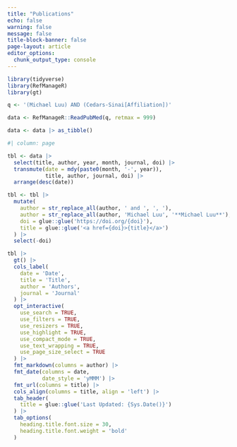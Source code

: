 ```yaml
---
title: "Publications"
echo: false
warning: false
message: false
title-block-banner: false
page-layout: article
editor_options: 
  chunk_output_type: console
---
```


```r
library(tidyverse)
library(RefManageR)
library(gt)

q <- '(Michael Luu) AND (Cedars-Sinai[Affiliation])'

data <- RefManageR::ReadPubMed(q, retmax = 999)

data <- data |> as_tibble()

```

```r
#| column: page

tbl <- data |>
  select(title, author, year, month, journal, doi) |>
  transmute(date = mdy(paste0(month, '-', year)),
            title, author, journal, doi) |> 
  arrange(desc(date))

tbl <- tbl |> 
  mutate(
    author = str_replace_all(author, ' and ', ', '),
    author = str_replace_all(author, 'Michael Luu', '**Michael Luu**'),
    doi = glue::glue('https://doi.org/{doi}'),
    title = glue::glue('<a href={doi}>{title}</a>')
  ) |> 
  select(-doi)

tbl |> 
  gt() |> 
  cols_label(
    date = 'Date',
    title = 'Title',
    author = 'Authors',
    journal = 'Journal'
  ) |> 
  opt_interactive(
    use_search = TRUE,
    use_filters = TRUE,
    use_resizers = TRUE,
    use_highlight = TRUE,
    use_compact_mode = TRUE,
    use_text_wrapping = TRUE,
    use_page_size_select = TRUE
  ) |> 
  fmt_markdown(columns = author) |> 
  fmt_date(columns = date,
           date_style = 'yMMM') |> 
  fmt_url(columns = title) |> 
  cols_align(columns = title, align = 'left') |> 
  tab_header(
    title = glue::glue('Last Updated: {Sys.Date()}')
  ) |> 
  tab_options(
    heading.title.font.size = 30,
    heading.title.font.weight = 'bold'
  )
```

